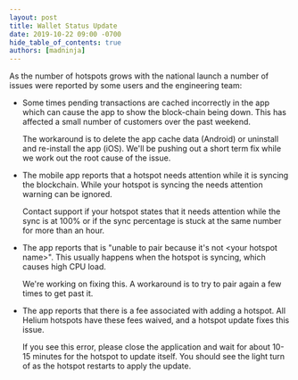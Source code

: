 ```yaml
---
layout: post
title: Wallet Status Update
date: 2019-10-22 09:00 -0700
hide_table_of_contents: true
authors: [madninja]
---
```


As the number of hotspots grows with the national launch a number of issues were reported by some
users and the engineering team:

<!--truncate-->

- Some times pending transactions are cached incorrectly in the app which can cause the app to show
  the block-chain being down. This has affected a small number of customers over the past weekend.

  The workaround is to delete the app cache data (Android) or uninstall and re-install the app
  (iOS). We'll be pushing out a short term fix while we work out the root cause of the issue.

- The mobile app reports that a hotspot needs attention while it is syncing the blockchain. While
  your hotspot is syncing the needs attention warning can be ignored.

  Contact support if your hotspot states that it needs attention while the sync is at 100% or if the
  sync percentage is stuck at the same number for more than an hour.

- The app reports that is "unable to pair because it's not \<your hotspot name\>". This usually
  happens when the hotspot is syncing, which causes high CPU load.

  We're working on fixing this. A workaround is to try to pair again a few times to get past it.

- The app reports that there is a fee associated with adding a hotspot. All Helium hotspots have
  these fees waived, and a hotspot update fixes this issue.

  If you see this error, please close the application and wait for about 10-15 minutes for the
  hotspot to update itself. You should see the light turn of as the hotspot restarts to apply the
  update.
